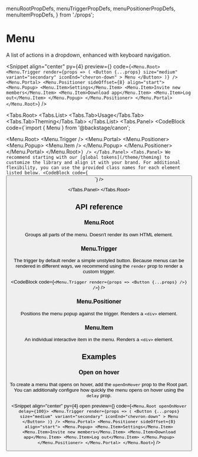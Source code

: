  menuRootPropDefs,
  menuTriggerPropDefs,
  menuPositionerPropDefs,
  menuItemPropDefs,
} from './props';

# Menu

A list of actions in a dropdown, enhanced with keyboard navigation.

<Snippet
  align="center"
  py={4}
  preview={<MenuSnippet story="Default" />}
  code={`<Menu.Root>
    <Menu.Trigger
      render={props => (
        <Button
          {...props}
          size="medium"
          variant="secondary"
          iconEnd="chevron-down"
        >
          Menu
        </Button>
      )}
    />
    <Menu.Portal>
      <Menu.Positioner sideOffset={8} align="start">
        <Menu.Popup>
          <Menu.Item>Settings</Menu.Item>
          <Menu.Item>Invite new members</Menu.Item>
          <Menu.Item>Download app</Menu.Item>
          <Menu.Item>Log out</Menu.Item>
        </Menu.Popup>
      </Menu.Positioner>
    </Menu.Portal>
  </Menu.Root>`}
/>

<Tabs.Root>
  <Tabs.List>
    <Tabs.Tab>Usage</Tabs.Tab>
    <Tabs.Tab>Theming</Tabs.Tab>
  </Tabs.List>
  <Tabs.Panel>
    <CodeBlock
      code={`import { Menu } from '@backstage/canon';

  <Menu.Root>
    <Menu.Trigger />
    <Menu.Portal>
      <Menu.Positioner>
        <Menu.Popup>
          <Menu.Item />
        </Menu.Popup>
      </Menu.Positioner>
    </Menu.Portal>
  </Menu.Root>`}
    />
  </Tabs.Panel>
  <Tabs.Panel>
    We recommend starting with our [global tokens](/theme/theming) to customize the library and align it with
    your brand. For additional flexibility, you can use the provided class names for each element listed below.
    <CodeBlock
      code={`<Button className="button" />`}
    />

  </Tabs.Panel>
</Tabs.Root>

## API reference

<BaseUI href="https://base-ui.com/react/components/menu" />

### Menu.Root

Groups all parts of the menu. Doesn't render its own HTML element.

<PropsTable data={menuRootPropDefs} />

### Menu.Trigger

The trigger by default render a simple unstyled button. Because menus can be rendered in different ways, we recommend
using the `render` prop to render a custom trigger.

<CodeBlock code={`<Menu.Trigger render={props => <Button {...props} />} />`} />

<PropsTable data={menuTriggerPropDefs} />

### Menu.Positioner

Positions the menu popup against the trigger. Renders a `<div>` element.

<PropsTable data={menuPositionerPropDefs} />

### Menu.Item

An individual interactive item in the menu. Renders a `<div>` element.

<PropsTable data={menuItemPropDefs} />

## Examples

### Open on hover

To create a menu that opens on hover, add the `openOnHover` prop to the Root part.
You can additionally configure how quickly the menu opens on hover using the `delay` prop.

<Snippet
  align="center"
  py={4}
  open
  preview={<MenuSnippet story="OpenOnHover" />}
  code={`<Menu.Root openOnHover delay={100}>
    <Menu.Trigger
      render={props => (
        <Button
          {...props}
          size="medium"
          variant="secondary"
          iconEnd="chevron-down"
        >
          Menu
        </Button>
      )}
    />
    <Menu.Portal>
      <Menu.Positioner sideOffset={8} align="start">
        <Menu.Popup>
          <Menu.Item>Settings</Menu.Item>
          <Menu.Item>Invite new members</Menu.Item>
          <Menu.Item>Download app</Menu.Item>
          <Menu.Item>Log out</Menu.Item>
        </Menu.Popup>
      </Menu.Positioner>
    </Menu.Portal>
  </Menu.Root>`}
/>
